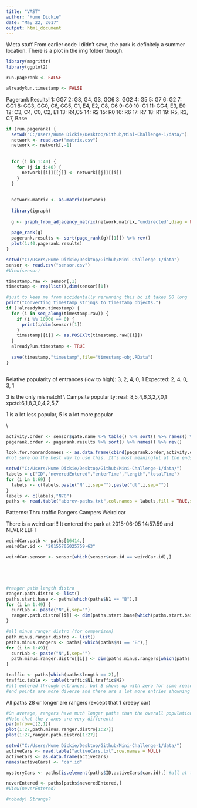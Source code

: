 ```yaml
---
title: "VAST"
author: "Hume Dickie"
date: "May 22, 2017"
output: html_document
---
```


\\Meta stuff
From earlier code I didn't save, the park is definitely a summer location. There is a plot in the img folder though.











```r
library(magrittr)
library(ggplot2)

run.pagerank <- FALSE

alreadyRun.timestamp <- FALSE
```


Pagerank Results!
  1: GG7
  2: G8, G4, G3, GG6
  3: GG2
  4: G5
  5: G7
  6: G2
  7: GG1
  8: GG3, GG0, C6, GG5, C1, E4, E2, C8, G6
  9: G0
  10: G1
  11: GG4, E3, E0
  12: C3, C4, C0, C2, E1
  13: R4,C5
  14: R2
  15: R0
  16: R6
  17: R7
  18: R1
  19: R5, R3, C7, Base

```r
if (run.pagerank) {
  setwd("C:/Users/Hume Dickie/Desktop/Github/Mini-Challenge-1/data/")
  network <- read.csv("matrix.csv")
  network <- network[,-1]
  
  
  for (i in 1:40) {
    for (j in i:40) {
      network[[i]][[j]] <- network[[j]][[i]]
    }
  }
  
  
  network.matrix <- as.matrix(network)
  
  library(igraph)
  
  g <- graph_from_adjacency_matrix(network.matrix,"undirected",diag = FALSE)
  
  page_rank(g)
  pagerank.results <- sort(page_rank(g)[[1]]) %>% rev()
  plot(1:40,pagerank.results)
}
```

```r
setwd("C:/Users/Hume Dickie/Desktop/Github/Mini-Challenge-1/data")
sensor <- read.csv("sensor.csv")
#View(sensor)

timestamp.raw <- sensor[,1]
timestamp <- rep(list(),dim(sensor)[1])

#just to keep me from accidentally rerunning this bc it takes SO long
print("Converting timestamp strings to timestamp objects.")
if (!alreadyRun.timestamp) {
  for (i in seq_along(timestamp.raw)) {
    if (i %% 10000 == 0) {
      print(i/dim(sensor)[1])
    }
    timestamp[[i]] <- as.POSIXlt(timestamp.raw[[i]])
  }
  alreadyRun.timestamp <- TRUE
  
  save(timestamp,"timestamp",file="timestamp-obj.RData")
}



```




Relative popularity of entrances (low to high): 3, 2, 4, 0, 1
                                      Expected: 2, 4, 0, 3, 1
                                      
3 is the only mismatch!
\\
Campsite popularity:
real: 8,5,4,6,3,2,7,0,1
xpctd:6,1,8,3,0,4,2,5,7

1 is a lot less popular, 5 is a lot more popular

\\
```r

activity.order <- sensor$gate.name %>% table() %>% sort() %>% names() %>% rev()
pagerank.order <- pagerank.results %>% sort() %>% names() %>% rev()

look.for.nonrandomness <- as.data.frame(cbind(pagerank.order,activity.order))
#not sure on the best way to use this. It's most meaningful at the ends but muddier in the middles
```




```r
setwd("C:/Users/Hume Dickie/Desktop/Github/Mini-Challenge-1/data/")
labels = c("ID","neveredEntered","enterTime","length","totalTime")
for (i in 1:69) {
  labels <- c(labels,paste("N",i,sep=""),paste("dt",i,sep=""))
}
labels <- c(labels,"N70")
paths <- read.table("abbrev-paths.txt",col.names = labels,fill = TRUE,sep=";",row.names=NULL)
```



Patterns:
  Thru traffic
  Rangers
  Campers
  Weird car

There is a weird car!!! It entered the park at 2015-06-05 14:57:59 and NEVER LEFT
```r

weirdCar.path <- paths[16414,]
weirdCar.id <- "20155705025759-63"

weirdCar.sensor <- sensor[which(sensor$car.id == weirdCar.id),]





#ranger path length distro
ranger.path.distro <- list()
paths.start.base <- paths[which(paths$N1 == "B"),]
for (i in 1:49) {
  currLab <- paste("N",i,sep="")
  ranger.path.distro[[i]] <- dim(paths.start.base[which(paths.start.base[currLab] != ""),])[1]
}

#all minus ranger distro (for comparison)
path.minus.ranger.distro <- list()
paths.minus.rangers <- paths[-which(paths$N1 == "B"),]
for (i in 1:49){
  currLab <- paste("N",i,sep="")
  path.minus.ranger.distro[[i]] <- dim(paths.minus.rangers[which(paths.minus.rangers[currLab] != ""),])[1]
}

traffic <- paths[which(paths$length == 2),]
traffic.table <- table(traffic$N1,traffic$N2)
#all entered through entrances, but B shows up with zero for some reason
#end points are more diverse and there are a lot more entries showning up w 0

```

All paths 28 or longer are rangers (except that 1 creepy car)
```r
#On average, rangers have much longer paths than the overall population of visitors
#Note that the y-axes are very different!
par(mfrow=c(2,1))
plot(1:27,path.minus.ranger.distro[1:27])
plot(1:27,ranger.path.distro[1:27])
```


```r
setwd("C:/Users/Hume Dickie/Desktop/Github/Mini-Challenge-1/data/")
activeCars <- read.table("activeCars.txt",row.names = NULL)
activeCars <- as.data.frame(activeCars)
names(activeCars) <- "car.id"

mysteryCars <- paths[is.element(paths$ID,activeCars$car.id),] #all at the end. They just haven't left the park yet!
```

```r
neverEntered <- paths[paths$neveredEntered,]
#View(neverEntered)

#nobody! Strange?
```
